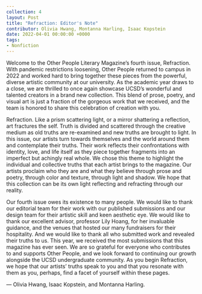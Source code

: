 ```yaml
---
collection: 4
layout: Post
title: "Refraction: Editor's Note"
contributor: Olivia Hwang, Montanna Harling, Isaac Kopstein
date: 2022-04-01 00:00:00 +0000
tags: 
- Nonfiction
---
```

Welcome to the Other People Literary Magazine’s fourth issue, Refraction. With pandemic restrictions loosening, Other People returned to campus in 2022 and worked hard to bring together these pieces from the powerful, diverse artistic community at our university. As the academic year draws to a close, we are thrilled to once again showcase UCSD’s wonderful and talented creators in a brand new collection. This blend of prose, poetry, and visual art is just a fraction of the gorgeous work that we received, and the team is honored to share this celebration of creation with you.

Refraction. Like a prism scattering light, or a mirror shattering a reflection, art fractures the self. Truth is divided and scattered through the creative medium as old truths are re-examined and new truths are brought to light. In this issue, our artists turn towards themselves and the world around them and contemplate their truths. Their work reflects their confrontations with identity, love, and life itself as they piece together fragments into an imperfect but achingly real whole. We chose this theme to highlight the individual and collective truths that each artist brings to the magazine. Our artists proclaim who they are and what they believe through prose and poetry, through color and texture, through light and shadow. We hope that this collection can be its own light reflecting and refracting through our reality.

Our fourth issue owes its existence to many people. We would like to thank our editorial team for their work with our published submissions and our design team for their artistic skill and keen aesthetic eye. We would like to thank our excellent advisor, professor Lily Hoang, for her invaluable guidance, and the venues that hosted our many fundraisers for their hospitality. And we would like to thank all who submitted work and revealed their truths to us. This year, we received the most submissions that this magazine has ever seen. We are so grateful for everyone who contributes to and supports Other People, and we look forward to continuing our growth alongside the UCSD undergraduate community. As you begin Refraction, we hope that our artists’ truths speak to you and that you resonate with them as you, perhaps, find a facet of yourself within these pages.

&mdash; Olivia Hwang, Isaac Kopstein, and Montanna Harling. 
